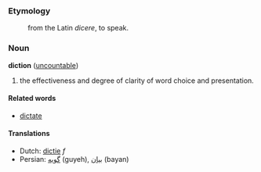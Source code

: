 ===Etymology===
:from the Latin ''dicere'', to speak.

===Noun===
'''diction''' ([[uncountable]])

#the effectiveness and degree of clarity of word choice and presentation.

==== Related words ====
*[[dictate]]

==== Translations ====
*Dutch: [[dictie]] ''f''
*Persian: [[گویه]] (guyeh), [[بیان]] (bayan)
